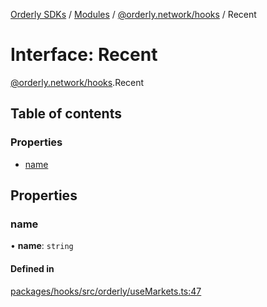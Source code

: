 [Orderly SDKs](/sdks/tech-doc/README) / [Modules](/sdks/tech-doc/modules) / [@orderly.network/hooks](/sdks/tech-doc/modules/orderly_network_hooks) / Recent

# Interface: Recent

[@orderly.network/hooks](/sdks/tech-doc/modules/orderly_network_hooks).Recent

## Table of contents

### Properties

- [name](/sdks/tech-doc/interfaces/orderly_network_hooks.Recent#name)

## Properties

### name

• **name**: `string`

#### Defined in

[packages/hooks/src/orderly/useMarkets.ts:47](https://github.com/OrderlyNetwork/js-sdk/blob/bc7eb1a/packages/hooks/src/orderly/useMarkets.ts#L47)
